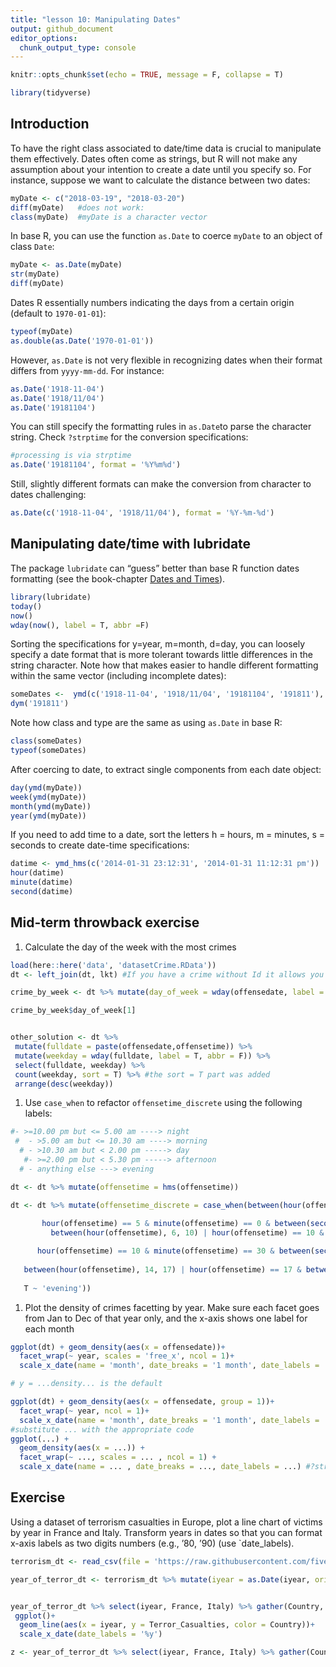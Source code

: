 ```yaml
---
title: "lesson 10: Manipulating Dates"
output: github_document
editor_options: 
  chunk_output_type: console
---
```


```r
knitr::opts_chunk$set(echo = TRUE, message = F, collapse = T)
```

```r
library(tidyverse)
```


## Introduction

To have the right class associated to date/time data is crucial to manipulate them effectively. Dates often come as strings, but R will not make any assumption about your intention to create a date until you specify so. For instance, suppose we want to calculate the distance between two dates:

```r
myDate <- c("2018-03-19", "2018-03-20")
diff(myDate)   #does not work:
class(myDate)  #myDate is a character vector
```

In base R, you can use the function `as.Date` to coerce `myDate` to an object of class `Date`:

```r
myDate <- as.Date(myDate)
str(myDate)
diff(myDate)
```

Dates R essentially numbers indicating the days from a certain origin (default to `1970-01-01`):
```r
typeof(myDate) 
as.double(as.Date('1970-01-01'))
```

However, `as.Date` is not very flexible in recognizing dates when their format differs from `yyyy-mm-dd`. For instance:

```r
as.Date('1918-11-04')
as.Date('1918/11/04')
as.Date('19181104')
```

You can still specify the formatting rules in `as.Date`to parse the character string. Check `?strptime` for the conversion specifications:

```r
#processing is via strptime
as.Date('19181104', format = '%Y%m%d')
```

Still, slightly different formats can make the conversion from character to dates challenging:

```r
as.Date(c('1918-11-04', '1918/11/04'), format = '%Y-%m-%d')
```

## Manipulating date/time with lubridate

The package `lubridate` can "guess" better than base R function dates formatting (see the book-chapter [Dates and Times](http://r4ds.had.co.nz/dates-and-times.html)).

```r
library(lubridate)
today()
now()
wday(now(), label = T, abbr =F) 
```

Sorting the specifications for y=year, m=month, d=day, you can loosely specify a date format that is more tolerant towards little differences in the string character. Note how that makes easier to handle different formatting within the same vector (including incomplete dates):

```r
someDates <-  ymd(c('1918-11-04', '1918/11/04', '19181104', '191811'), truncated = 1)
dym('191811')
```

Note how class and type are the same as using `as.Date` in base R:

```r
class(someDates)
typeof(someDates)
```

After coercing to date, to extract single components from each date object:

```r
day(ymd(myDate))
week(ymd(myDate)) 
month(ymd(myDate)) 
year(ymd(myDate)) 
```

If you need to add time to a date, sort the letters h = hours, m = minutes, s = seconds to create date-time specifications:

```r
datime <- ymd_hms(c('2014-01-31 23:12:31', '2014-01-31 11:12:31 pm'))
hour(datime)
minute(datime)
second(datime)
```


## Mid-term throwback exercise

#. Calculate the day of the week with the most crimes 

```r
load(here::here('data', 'datasetCrime.RData'))
dt <- left_join(dt, lkt) #If you have a crime without Id it allows you to keep the crime.  

crime_by_week <- dt %>% mutate(day_of_week = wday(offensedate, label = T, abb=F)) %>% group_by(day_of_week) %>% count(day_of_week) %>% arrange(desc(n))

crime_by_week$day_of_week[1]


other_solution <- dt %>%
 mutate(fulldate = paste(offensedate,offensetime)) %>%
 mutate(weekday = wday(fulldate, label = T, abbr = F)) %>%
 select(fulldate, weekday) %>%
 count(weekday, sort = T) %>% #the sort = T part was added
 arrange(desc(weekday))
```

#. Use `case_when` to refactor `offensetime_discrete` using the following labels:

```r
#- >=10.00 pm but <= 5.00 am ----> night
 #  - >5.00 am but <= 10.30 am ----> morning
  # - >10.30 am but < 2.00 pm -----> day
   #- >=2.00 pm but < 5.30 pm -----> afternoon
  # - anything else ---> evening

dt <- dt %>% mutate(offensetime = hms(offensetime))

dt <- dt %>% mutate(offensetime_discrete = case_when(between(hour(offensetime), 0, 5) | between(hour(offensetime), 22, 24) ~ 'night',
                                                     
       hour(offensetime) == 5 & minute(offensetime) == 0 & between(second(offensetime), 1, 59) | hour(offensetime) == 5 & between(minute(offensetime), 1, 59) |
         between(hour(offensetime), 6, 10) | hour(offensetime) == 10 &             between(minute(offensetime), 0, 30) ~ 'morning', 

      hour(offensetime) == 10 & minute(offensetime) == 30 & between(second(offensetime), 1, 59) | hour(offensetime) == 10 & between(minute(offensetime), 31, 59) | between(hour(offensetime), 11, 13) | hour(offensetime) == 13 & between(minute(offensetime), 0 , 59) ~ 'day', 
   
   between(hour(offensetime), 14, 17) | hour(offensetime) == 17 & between(minute(offensetime), 0, 29) | hour(offensetime) == 17 & minute(offensetime) == 29 & between(second(offensetime), 0, 59) ~ 'afternoon', 
   
   T ~ 'evening'))

```


#. Plot the density of crimes facetting by year. Make sure each facet goes from Jan to Dec of that year only, and the x-axis shows one label for each month

```r
ggplot(dt) + geom_density(aes(x = offensedate))+
  facet_wrap(~ year, scales = 'free_x', ncol = 1)+
  scale_x_date(name = 'month', date_breaks = '1 month', date_labels = '%b')

# y = ...density... is the default

ggplot(dt) + geom_density(aes(x = offensedate, group = 1))+
  facet_wrap(~ year, ncol = 1)+
  scale_x_date(name = 'month', date_breaks = '1 month', date_labels = '%b')
#substitute ... with the appropriate code
ggplot(...) +
  geom_density(aes(x = ...)) +
  facet_wrap(~ ..., scales = ... , ncol = 1) +
  scale_x_date(name = ... , date_breaks = ..., date_labels = ...) #?strptime() for the list of specifications
```

## Exercise

Using a dataset of terrorism casualties in Europe, plot a line chart of victims by year in France and Italy. Transform years in dates so that you can format x-axis labels as two digits numbers (e.g., '80, '90) (use `date_labels).

```r
terrorism_dt <- read_csv(file = 'https://raw.githubusercontent.com/fivethirtyeight/data/master/terrorism/eu_terrorism_fatalities_by_country.csv')

year_of_terror_dt <- terrorism_dt %>% mutate(iyear = as.Date(iyear, origin = '1970', format = '%Y'))


year_of_terror_dt %>% select(iyear, France, Italy) %>% gather(Country, Terror_Casualties, France, Italy) %>% 
 ggplot()+
  geom_line(aes(x = iyear, y = Terror_Casualties, color = Country))+
  scale_x_date(date_labels = '%y')

z <- year_of_terror_dt %>% select(iyear, France, Italy) %>% gather(Country, Terror_Casualties, France, Italy)
```


